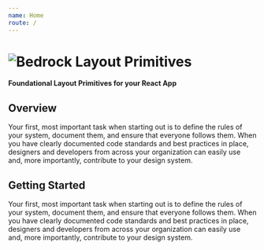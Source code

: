 ```yaml
---
name: Home
route: /
---
```


<h1 style={{width:640,margin:'auto'}}>
  <img
    src='https://user-images.githubusercontent.com/5460770/77477816-8df68000-6de2-11ea-83be-9f12c8de7f0d.png'
    alt='Bedrock Layout Primitives'
    style={{ objectFit:'cover', width:'100%', display:'block', height:'auto'}}
  />
</h1>

**Foundational Layout Primitives for your React App**

## Overview

Your first, most important task when starting out is to define the rules of your system, document them, and ensure that everyone follows them. When you have clearly documented code standards and best practices in place, designers and developers from across your organization can easily use and, more importantly, contribute to your design system.

## Getting Started

Your first, most important task when starting out is to define the rules of your system, document them, and ensure that everyone follows them. When you have clearly documented code standards and best practices in place, designers and developers from across your organization can easily use and, more importantly, contribute to your design system.
